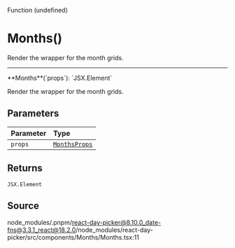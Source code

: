 <SectionTitle>Function (undefined)</SectionTitle>

# Months()

<Description>Render the wrapper for the month grids.</Description>

---

<a id="undefined" name="undefined"></a>

<SignatureMemberIdentifier>
  **Months**(`props`): `JSX.Element`
</SignatureMemberIdentifier>

Render the wrapper for the month grids.

## Parameters

| Parameter | Type                                                   |
| :-------- | :----------------------------------------------------- |
| `props`   | [`MonthsProps`](/docs/api/type-aliases/MonthsProps.md) |

## Returns

`JSX.Element`

## Source

node_modules/.pnpm/react-day-picker@8.10.0_date-fns@3.3.1_react@18.2.0/node_modules/react-day-picker/src/components/Months/Months.tsx:11
